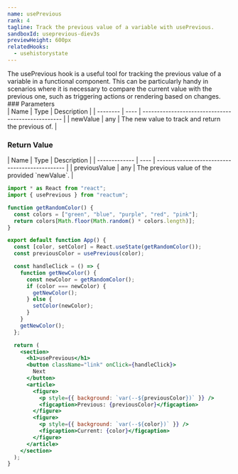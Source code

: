 ```yaml
---
name: usePrevious
rank: 4
tagline: Track the previous value of a variable with usePrevious.
sandboxId: useprevious-diev3s
previewHeight: 600px
relatedHooks:
  - usehistorystate
---
```



<HookDescription name={frontmatter.name}>
  The usePrevious hook is a useful tool for tracking the previous value of a
  variable in a functional component. This can be particularly handy in
  scenarios where it is necessary to compare the current value with the previous
  one, such as triggering actions or rendering based on changes.
</HookDescription>

<div class="reference">
  ### Parameters

  <div class="table-container">
  | Name     | Type | Description                                        |
  | -------- | ---- | -------------------------------------------------- |
  | newValue | any  | The new value to track and return the previous of. |
  </div>

  ### Return Value

  <div class="table-container">
  | Name          | Type | Description                                    |
  | ------------- | ---- | ---------------------------------------------- |
  | previousValue | any  | The previous value of the provided `newValue`. |
  </div>
</div>

<CodePreview
  sandboxId={frontmatter.sandboxId}
  previewHeight={frontmatter.previewHeight}
/>

<StaticCodeContainer>

```jsx
import * as React from "react";
import { usePrevious } from "reactum";

function getRandomColor() {
  const colors = ["green", "blue", "purple", "red", "pink"];
  return colors[Math.floor(Math.random() * colors.length)];
}

export default function App() {
  const [color, setColor] = React.useState(getRandomColor());
  const previousColor = usePrevious(color);

  const handleClick = () => {
    function getNewColor() {
      const newColor = getRandomColor();
      if (color === newColor) {
        getNewColor();
      } else {
        setColor(newColor);
      }
    }
    getNewColor();
  };

  return (
    <section>
      <h1>usePrevious</h1>
      <button className="link" onClick={handleClick}>
        Next
      </button>
      <article>
        <figure>
          <p style={{ background: `var(--${previousColor})` }} />
          <figcaption>Previous: {previousColor}</figcaption>
        </figure>
        <figure>
          <p style={{ background: `var(--${color})` }} />
          <figcaption>Current: {color}</figcaption>
        </figure>
      </article>
    </section>
  );
}
```

</StaticCodeContainer>
